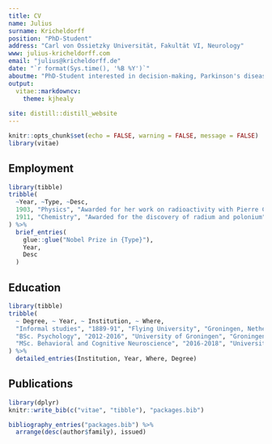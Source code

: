 ```yaml
---
title: CV
name: Julius
surname: Kricheldorff
position: "PhD-Student"
address: "Carl von Ossietzky Universität, Fakultät VI, Neurology"
www: julius-kricheldorff.com
email: "julius@kricheldorff.de"
date: "`r format(Sys.time(), '%B %Y')`"
aboutme: "PhD-Student interested in decision-making, Parkinson's disease and statistical modelling"
output: 
  vitae::markdowncv:
    theme: kjhealy
    
site: distill::distill_website
---
```


```r
knitr::opts_chunk$set(echo = FALSE, warning = FALSE, message = FALSE)
library(vitae)
```

## Employment
```r
library(tibble)
tribble(
  ~Year, ~Type, ~Desc,
  1903, "Physics", "Awarded for her work on radioactivity with Pierre Curie and Henri Becquerel",
  1911, "Chemistry", "Awarded for the discovery of radium and polonium"
) %>% 
  brief_entries(
    glue::glue("Nobel Prize in {Type}"),
    Year, 
    Desc
  )
```

## Education

```r
library(tibble)
tribble(
  ~ Degree, ~ Year, ~ Institution, ~ Where,
  "Informal studies", "1889-91", "Flying University", "Groningen, Netherlands",
  "BSc. Psychology", "2012-2016", "University of Groningen", "Groningen, Netherlands",
  "MSc. Behavioral and Cognitive Neuroscience", "2016-2018", "University of Groningen", "Groningen, Netherlands"
) %>% 
  detailed_entries(Institution, Year, Where, Degree)
```



## Publications

```r
library(dplyr)
knitr::write_bib(c("vitae", "tibble"), "packages.bib")

bibliography_entries("packages.bib") %>%
  arrange(desc(author$family), issued)
```

